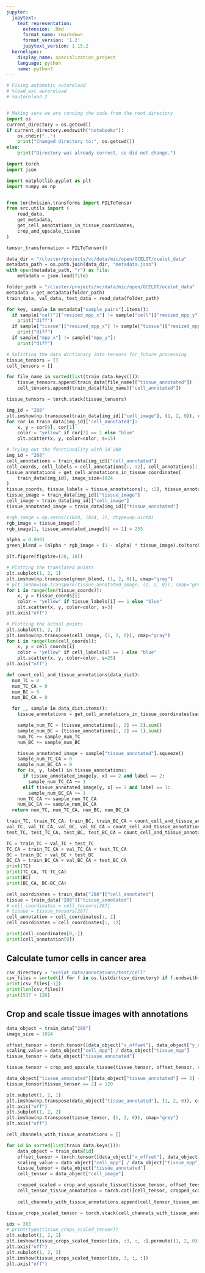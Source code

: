 ```yaml
---
jupyter:
  jupytext:
    text_representation:
      extension: .Rmd
      format_name: rmarkdown
      format_version: '1.2'
      jupytext_version: 1.15.2
  kernelspec:
    display_name: specialization_project
    language: python
    name: python3
---
```


```python
# Fixing automatic autoreload
# %load_ext autoreload
# %autoreload 2


# Making sure we are running the code from the root directory
import os 
current_directory = os.getcwd()
if current_directory.endswith("notebooks"):
    os.chdir("..")
    print("Changed directory to:", os.getcwd())
else:
    print("Directory was already correct, so did not change.")
```

```python
import torch
import json

import matplotlib.pyplot as plt
import numpy as np


from torchvision.transforms import PILToTensor
from src.utils import (
    read_data, 
    get_metadata,
    get_cell_annotations_in_tissue_coordinates,
    crop_and_upscale_tissue
)

tensor_transformation = PILToTensor()
```

```python
data_dir = "/cluster/projects/vc/data/mic/open/OCELOT/ocelot_data"
metadata_path = os.path.join(data_dir, "metadata.json")
with open(metadata_path, "r") as file:
    metadata = json.load(file)
```

```python
folder_path = "/cluster/projects/vc/data/mic/open/OCELOT/ocelot_data"
metadata = get_metadata(folder_path)
train_data, val_data, test_data = read_data(folder_path)
```

```python
for key, sample in metadata["sample_pairs"].items(): 
  if sample["cell"]["resized_mpp_x"] != sample["cell"]["resized_mpp_y"]: 
    print("diff")
  if sample["tissue"]["resized_mpp_x"] != sample["tissue"]["resized_mpp_y"]: 
    print("diff")
  if sample["mpp_x"] != sample["mpp_y"]: 
    print("diff")

```

```python
# Splitting the data dictionary into tensors for future processing
tissue_tensors = []
cell_tensors = []

for file_name in sorted(list(train_data.keys())):
    tissue_tensors.append(train_data[file_name]["tissue_annotated"])
    cell_tensors.append(train_data[file_name]["cell_annotated"])

tissue_tensors = torch.stack(tissue_tensors)
```

```python
img_id = "288"
plt.imshow(np.transpose(train_data[img_id]["cell_image"], (1, 2, 0)), cmap="grey")
for cor in train_data[img_id]["cell_annotated"]:
    x, y = cor[0], cor[1]
    color = "yellow" if cor[2] == 1 else "blue"
    plt.scatter(x, y, color=color, s=15)
```

```python
# Trying out the functionality with id 288
img_id = "288"
cell_annotations = train_data[img_id]["cell_annotated"]
cell_coords, cell_labels = cell_annotations[:, :2], cell_annotations[:, 2]
tissue_annotations = get_cell_annotations_in_tissue_coordinates(
    train_data[img_id], image_size=1024
)
tissue_coords, tissue_labels = tissue_annotations[:, :2], tissue_annotations[:, 2]
tissue_image = train_data[img_id]["tissue_image"]
cell_image = train_data[img_id]["cell_image"]
tissue_annotated_image = train_data[img_id]["tissue_annotated"]

#rgb_image = np.zeros((1024, 1024, 3), dtype=np.uint8)
rgb_image = tissue_image[:]
rgb_image[1, tissue_annotated_image[0] == 2] = 255

alpha = 0.0001
green_blend = (alpha * rgb_image + (1 - alpha) * tissue_image).to(torch.uint8)
```

```python
plt.figure(figsize=(20, 10)) 

# Plotting the translated points
plt.subplot(1, 2, 1)
plt.imshow(np.transpose(green_blend, (1, 2, 0)), cmap="grey")
# plt.imshow(np.transpose(tissue_annotated_image, (1, 2, 0)), cmap="grey", alpha=0.8)
for i in range(len(tissue_coords)): 
    x, y = tissue_coords[i]
    color = "yellow" if tissue_labels[i] == 1 else "blue"
    plt.scatter(x, y, color=color, s=3)
plt.axis("off")

# Plotting the actual points 
plt.subplot(1, 2, 2)
plt.imshow(np.transpose(cell_image, (1, 2, 0)), cmap="gray")
for i in range(len(cell_coords)): 
    x, y = cell_coords[i]
    color = "yellow" if cell_labels[i] == 1 else "blue"
    plt.scatter(x, y, color=color, s=25)
plt.axis("off")


```

```python
def count_cell_and_tissue_annotations(data_dict): 
  num_TC = 0
  num_TC_CA = 0
  num_BC = 0
  num_BC_CA = 0

  for _, sample in data_dict.items(): 
    tissue_annotations = get_cell_annotations_in_tissue_coordinates(sample, image_size=1024)

    sample_num_TC = (tissue_annotations[:, 2] == 2).sum()
    sample_num_BC = (tissue_annotations[:, 2] == 1).sum()
    num_TC += sample_num_TC
    num_BC += sample_num_BC

    tissue_annotated_image = sample["tissue_annotated"].squeeze()
    sample_num_TC_CA = 0
    sample_num_BC_CA = 0
    for (x, y, label) in tissue_annotations: 
      if tissue_annotated_image[y, x] == 2 and label == 2: 
        sample_num_TC_CA += 1
      elif tissue_annotated_image[y, x] == 2 and label == 1: 
        sample_num_BC_CA += 1
    num_TC_CA += sample_num_TC_CA
    num_BC_CA += sample_num_BC_CA
  return num_TC, num_TC_CA, num_BC, num_BC_CA

train_TC, train_TC_CA, train_BC, train_BC_CA = count_cell_and_tissue_annotations(train_data)
val_TC, val_TC_CA, val_BC, val_BC_CA = count_cell_and_tissue_annotations(val_data)
test_TC, test_TC_CA, test_BC, test_BC_CA = count_cell_and_tissue_annotations(test_data)

TC = train_TC + val_TC + test_TC
TC_CA = train_TC_CA + val_TC_CA + test_TC_CA
BC = train_BC + val_BC + test_BC
BC_CA = train_BC_CA + val_BC_CA + test_BC_CA
print(TC)
print(TC_CA, TC-TC_CA)
print(BC)
print(BC_CA, BC-BC_CA)
```

```python
cell_coordinates = train_data["288"]["cell_annotated"]
tissue = train_data["288"]["tissue_annotated"]
# cell_coordinates = cell_tensors[287]
# tissue = tissue_tensors[287]
cell_annotation = cell_coordinates[:, 2]
cell_coordinates = cell_coordinates[:, :2]
```

```python
print(cell_coordinates[0,:])
print(cell_annotation[0])
```

## Calculate tumor cells in cancer area

```python
csv_directory = "ocelot_data/annotations/test/cell"
csv_files = sorted([f for f in os.listdir(csv_directory) if f.endswith(".csv")])
print(csv_files[-1])
print(len(csv_files))
print(537 + 126)
```

## Crop and scale tissue images with annotations

```python
data_object = train_data["288"]
image_size = 1024

offset_tensor = torch.tensor([data_object["x_offset"], data_object["y_offset"]]) * image_size
scaling_value = data_object["cell_mpp"] / data_object["tissue_mpp"]
tissue_tensor = data_object["tissue_annotated"]

tissue_tensor = crop_and_upscale_tissue(tissue_tensor, offset_tensor, scaling_value)

data_object["tissue_annotated"][data_object["tissue_annotated"] == 2] = 120
tissue_tensor[tissue_tensor == 2] = 120

plt.subplot(1, 2, 1)
plt.imshow(np.transpose(data_object["tissue_annotated"], (1, 2, 0)), cmap="grey")
plt.axis("off")
plt.subplot(1, 2, 2)
plt.imshow(np.transpose(tissue_tensor, (1, 2, 0)), cmap="grey")
plt.axis("off")


```

```python

cell_channels_with_tissue_annotations = []

for id in sorted(list(train_data.keys())):
    data_object = train_data[id]
    offset_tensor = torch.tensor([data_object["x_offset"], data_object["y_offset"]]) * image_size
    scaling_value = data_object["cell_mpp"] / data_object["tissue_mpp"]
    tissue_tensor = data_object["tissue_annotated"]
    cell_tensor = data_object["cell_image"]

    cropped_scaled = crop_and_upscale_tissue(tissue_tensor, offset_tensor, scaling_value)
    cell_tensor_tissue_annotation = torch.cat([cell_tensor, cropped_scaled], 0)
    
    cell_channels_with_tissue_annotations.append(cell_tensor_tissue_annotation)

tissue_crops_scaled_tensor = torch.stack(cell_channels_with_tissue_annotations)
```

```python
idx = 283
# print(type(tissue_crops_scaled_tensor))
plt.subplot(1, 2, 1)
plt.imshow(tissue_crops_scaled_tensor[idx, :3, :, :].permute((1, 2, 0)))
plt.axis("off")
plt.subplot(1, 2, 2)
plt.imshow(tissue_crops_scaled_tensor[idx, 3, :, :])
plt.axis("off")
```

```python

```
